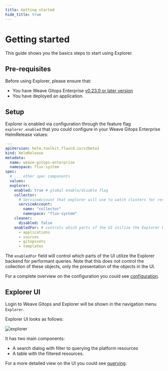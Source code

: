 ```yaml
---
title: Getting started
hide_title: true
---
```



# Getting started  <TierLabel tiers="Enterprise" />
<AlphaWarning/>


This guide shows you the basics steps to start using Explorer.

## Pre-requisites

Before using Explorer, please ensure that:

- You have Weave Gitops Enterprise [v0.23.0 or later version](../enterprise/getting-started/releases-enterprise.mdx)
- You have deployed an application.

## Setup

Explorer is enabled via configuration through the feature flag  `explorer.enabled` that you could
configure in your Weave Gitops Enterprise HelmRelease values:


```yaml
---
apiVersion: helm.toolkit.fluxcd.io/v2beta1
kind: HelmRelease
metadata:
  name: weave-gitops-enterprise
  namespace: flux-system
spec:
  # ... other spec components
  values:
  explorer:
    enabled: true # global enable/disable flag
    collector:
      # ServiceAccount that explorer will use to watch clusters for resources
      serviceAccount:
        name: "collector"
        namespace: "flux-system"
    cleaner:
      disabled: false
    enabledFor: # controls which parts of the UI utilize the Explorer UI/Server components
      - applications
      - sources
      - gitopssets
      - templates
```

The `enabledFor` field will control which parts of the UI utilize the Explorer backend for performant queries. Note that this does not control the collection of these objects, only the presentation of the objects in the UI.

For a complete overview on the configuration you could see [configuration](./configuration.mdx).

## Explorer UI

Login to Weave Gitops and Explorer will be shown in the navigation menu `Explorer`.

Explorer UI looks as follows:

![explorer](imgs/explorer-open-new.png)

It has two main components:

- A search dialog with filter to querying the platform resources
- A table with the filtered resources.

For a more detailed view on the UI you could see [querying](./querying.mdx).
